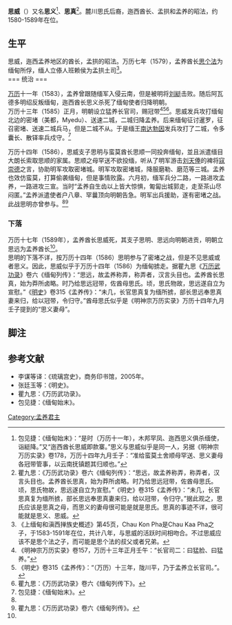 {{Infobox royalty
| type                 = monarch
| name                 = [[思威|思威]]
| image                = 
| caption              = [[孟拱|孟拱]]
| reign                = 1580年–1586年
| coronation           = 
| succession           = [[麓川王朝|麓川王朝]]
| predecessor          = [[思个法|思个法]]
| successor            = [[思远|思远]]
| suc-type             = 
| reg-type             = 
| regent               = 
| spouse               = 
| issue                = 思明
| issue-link           = 
| full name            = 
| house                = [[麓川思氏王朝|麓川思氏王朝]]
| father               = 
| mother               = 
| birth_date           = ？
| birth_place          = [[孟拱|孟拱]]
| death_date           = ？
| death_place          = 
| date of burial       = 
| place of burial      = 
| religion             = 
| signature            = 
}}

'''思威'''（{{bd|？||1589年}}）又名'''思义'''<ref>包见捷：《缅甸始末》：“是时（万历十一年），木邦罕凤、迤西思义俱杀缅使，诣綎降。”又“迤西酋长思威即款寨。”思义与思威似乎是同一人，另据《明神宗万历实录》卷178，万历十四年九月壬子：“准给蛮莫土舍顺母罕送、思义妻母各冠带管事，以云南抚镇题其归顺也。”</ref>、'''思真'''<ref>瞿九思：《万历武功录》卷六《缅甸列传》：“思远，故孟养称弄，称弄者，汉言头目也。孟养酋长思真，始为莽所卤略。时乃给思远冠带，佐酋母思氏。顷，思氏物故，思远遂自立为宣慰。”《明史》卷315《孟养传》：“未几，长官思真复为缅所掳，部长思远奉思真妻来归，给以冠带，令归守。”据此观之，思氏应该是思真之母，而思义的妻母很可能是就是思氏。思真的事迹不详，很可能就是思义、思威。</ref>。麓川思氏后裔，迤西酋长、孟拱和孟养的昭法，约1580-1589年在位。

== 生平 ==
思威，迤西孟养地区的酋长，孟拱的昭法。万历七年（1579），孟养酋长[[思个法|思个法]]为缅甸所俘，缅人立傣人班赖侯为孟拱土司<ref>《上缅甸和滇西掸族史概述》第45页，Chau Kon Pha是Chau Kaa Pha之子，于1583-1591年在位，共计八年，与思威的活跃时间相吻合。不过思威应该不是思个法之子，而可能是思个法的叔父或者兄弟。</ref>。<br>
=== 统治 ===

[[万历|万历]]十一年（1583），孟养曾跟随缅军入侵云南，但是被明将[[刘綎|刘綎]]击败。随后阿瓦德多明绍反叛缅甸，迤西酋长思义杀死了缅甸使者归降明朝。<br>

万历十三年（1585）正月，明朝设立猛养长官司，赐冠带<ref>《明神宗万历实录》卷157，万历十三年正月壬午：“长官司二：曰猛脸、曰猛养。”</ref><ref>《明史》卷315《孟养传》：“（万历）十三年，陇川平，乃于孟养立长官司。”。</ref><ref>瞿九思：《万历武功录》卷六《缅甸列传下》。</ref>。思威发兵攻打缅甸北边的密堵（美都，Myedu）、送速二城，二城归降孟养。后来缅甸征讨暹罗，征召密堵、送速二城兵马，但是二城不从。于是缅王[[南达勃因|南达勃因]]发兵攻打了二城，令多囊长、散铎率兵戍守。<ref name="#1">包见捷：《缅甸始末》。</ref>

万历十四年（1586），思威支子思明与蛮莫酋长思顺一同投奔缅甸，並且派遣缅目大朗长索取思顺的家属。思顺之母罕送不欲投缅，听从了明军游击[[刘天俸|刘天俸]]的裨将[[寇崇德|寇崇德]]之言，协助明军攻取密堵城。明军攻取密堵城，降服磨勒、磨范等三城。孟养也效仿蛮莫，打算偷袭缅甸，但是事情败露。六月初，缅军兵分二路，一路进攻孟养，一路进攻三宣。当时“孟养自生齿以上皆大惊惧，匍匐出城郭走，走至茶山尽闷匿。”孟养派遣使者户八章、罕曩顶向明朝告急。明军出兵援助，遂有密堵之战。此战思明亦曾参与。<ref name="#1"/><ref>瞿九思：《万历武功录》卷六《缅甸列传》。</ref>

=== 下落 ===
万历十七年（1589年），孟养酋长思威死，其支子思明、思远向明朝进贡，明朝立思远为孟养酋长<ref name="#1"/>。<br>思明的下落不详，按万历十四年（1586）思明参与了密堵之战，但是不见思威或者思义。因此，思威似乎于万历十四年（1586）为缅甸掳走。据瞿九思《[[万历武功录|万历武功录]]》卷六《缅甸列传》：“思远，故孟养称弄，称弄者，汉言头目也。孟养酋长思真，始为莽所卤略。时乃给思远冠带，佐酋母思氏。顷，思氏物故，思远遂自立为宣慰。”《[[明史|明史]]》卷315《孟养传》：“未几，长官思真复为缅所掳，部长思远奉思真妻来归，给以冠带，令归守。”酋母思氏似乎是《明神宗万历实录》万历十四年九月壬子提到的“思义妻母”。

== 脚注 ==
{{reflist}}

== 参考文献 ==
* 李谋等译：《琉璃宫史》，商务印书馆，2005年。
* 张廷玉等：《明史》。
* 瞿九思：《万历武功录》。
* 包见捷：《缅甸始末》。

{{start box}}
{{succession box
|title=[[孟养|孟养]]君主
|years=1580年—1589年
|before=[[思个法|思个法]]
|after=[[思远|思远]]}}
{{end box}}

{{傣掸诸邦君主}}

[[Category:孟养君主|Category:孟养君主]]